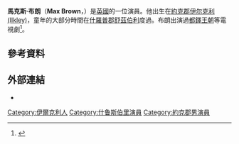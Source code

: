 {{Infobox person
| name         = Max Brown
| image        = 
| caption      = 
| birth_name   = 
| birth_date   = {{Birth date and age|1981|02|10|df=yes}}
| birth_place  = [[英格蘭|英格蘭]][[約克郡|約克郡]][[伊尔克利|伊尔克利]]
| occupation   = [[演員|演員]]
| years_active = 2001–現在
| spouse       = 波利安娜·罗斯 (2005–2008)<br>安娜贝尔·霍西 (2012–present)
| children     = 1
}}
'''馬克斯·布朗'''（'''Max Brown'''，{{bd|1981年|2月10日}}）是[[英國|英國]]的一位演員。他出生在[[約克郡|約克郡]][[伊尔克利|伊尔克利 (Ilkley)]]，童年的大部分時間在[[什羅普郡|什羅普郡]][[舒茲伯利|舒茲伯利]]度過。布朗出演過[[都鐸王朝_(電視劇)|都鐸王朝]]等電視劇<ref>{{cite web |last=Barker |first=Andy |url=http://www.standard.co.uk/es-magazine-fashion/play-boys-matthew-mcnulty-and-max-brown-6857634.html |title=Play boys: Matthew McNulty and Max Brown |work=London Evening Standard |date=9 March 2009 |accessdate=11 January 2014 |archive-date=2020-02-02 |archive-url=https://web.archive.org/web/20200202100304/https://www.standard.co.uk/es-magazine-fashion/play-boys-matthew-mcnulty-and-max-brown-6857634.html |dead-url=no }}</ref>。

==參考資料==
{{Reflist}}

==外部連結==
* {{IMDb name|0114238}}

{{DEFAULTSORT:Brown, Max}}
[[Category:伊爾克利人|Category:伊爾克利人]]
[[Category:什鲁斯伯里演員|Category:什鲁斯伯里演員]]
[[Category:約克郡男演員|Category:約克郡男演員]]